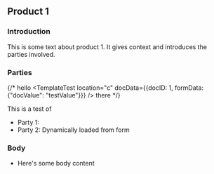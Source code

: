 

<CardSection id="product1Template">

## Product 1

### Introduction

This is some text about product 1. It gives context and introduces the parties involved.

### Parties

{/* hello <TemplateTest location="c" docData={{docID: 1, formData: {"docValue": "testValue"}}} /> there */}

This is a test of 

- Party 1: <InsertInlineContent formData={props.formData} inputName="checkboxExample"/>
- Party 2: Dynamically loaded from form

### Body

- Here's some body content


</CardSection>
